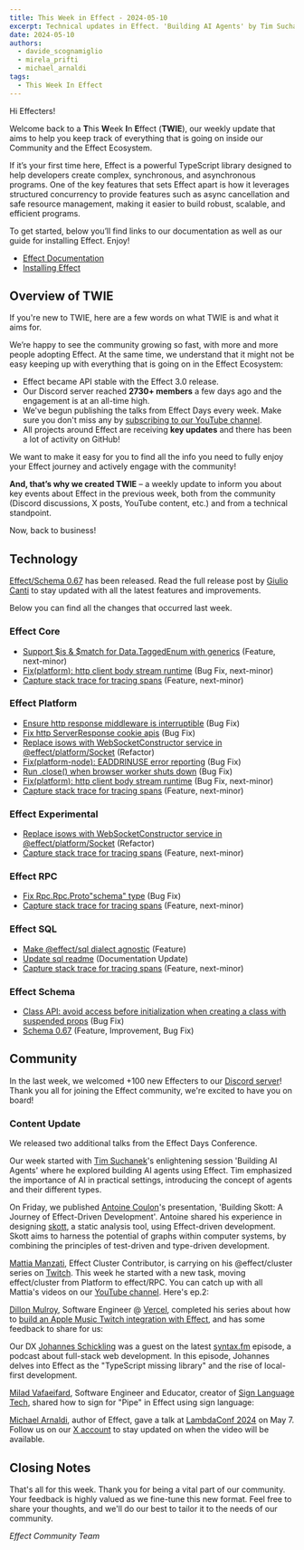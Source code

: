 ```yaml
---
title: This Week in Effect - 2024-05-10
excerpt: Technical updates in Effect. 'Building AI Agents' by Tim Suchanek. 'Building Skott, A Journey of Effect-Driven Development.', by Antoine Coulon.
date: 2024-05-10
authors:
  - davide_scognamiglio
  - mirela_prifti
  - michael_arnaldi
tags:
  - This Week In Effect
---
```



Hi Effecters!

Welcome back to a **T**his **W**eek **I**n **E**ffect (**TWIE**), our weekly update that aims to help you keep track of everything that is going on inside our Community and the Effect Ecosystem.

If it’s your first time here, Effect is a powerful TypeScript library designed to help developers create complex, synchronous, and asynchronous programs. One of the key features that sets Effect apart is how it leverages structured concurrency to provide features such as async cancellation and safe resource management, making it easier to build robust, scalable, and efficient programs.

To get started, below you’ll find links to our documentation as well as our guide for installing Effect. Enjoy!

- [Effect Documentation](/docs/getting-started/introduction/)
- [Installing Effect](/docs/getting-started/installation/)

## Overview of TWIE

If you're new to TWIE, here are a few words on what TWIE is and what it aims for.

We’re happy to see the community growing so fast, with more and more people adopting Effect. At the same time, we understand that it might not be easy keeping up with everything that is going on in the Effect Ecosystem:

- Effect became API stable with the Effect 3.0 release.
- Our Discord server reached **2730+ members** a few days ago and the engagement is at an all-time high.
- We've begun publishing the talks from Effect Days every week. Make sure you don't miss any by [subscribing to our YouTube channel](https://www.youtube.com/@effect-ts).
- All projects around Effect are receiving **key updates** and there has been a lot of activity on GitHub!

We want to make it easy for you to find all the info you need to fully enjoy your Effect journey and actively engage with the community!

**And, that’s why we created TWIE** – a weekly update to inform you about key events about Effect in the previous week, both from the community (Discord discussions, X posts, YouTube content, etc.) and from a technical standpoint.

Now, back to business!

## Technology

[Effect/Schema 0.67](https://effect.website/blog/schema-release-0.67) has been released. Read the full release post by [Giulio Canti](https://twitter.com/GiulioCanti) to stay updated with all the latest features and improvements.

Below you can find all the changes that occurred last week.

### Effect Core

- [Support $is & $match for Data.TaggedEnum with generics](https://github.com/Effect-TS/effect/pull/2702) (Feature, next-minor)
- [Fix(platform): http client body stream runtime](https://github.com/Effect-TS/effect/pull/2694) (Bug Fix, next-minor)
- [Capture stack trace for tracing spans](https://github.com/Effect-TS/effect/pull/2673) (Feature, next-minor)

### Effect Platform

- [Ensure http response middleware is interruptible](https://github.com/Effect-TS/effect/pull/2689) (Bug Fix)
- [Fix http ServerResponse cookie apis](https://github.com/Effect-TS/effect/pull/2698) (Bug Fix)
- [Replace isows with WebSocketConstructor service in @effect/platform/Socket](https://github.com/Effect-TS/effect/pull/2703) (Refactor)
- [Fix(platform-node): EADDRINUSE error reporting](https://github.com/Effect-TS/effect/pull/270) (Bug Fix)
- [Run .close() when browser worker shuts down](https://github.com/Effect-TS/effect/pull/2722) (Bug Fix)
- [Fix(platform): http client body stream runtime](https://github.com/Effect-TS/effect/pull/2694) (Bug Fix, next-minor)
- [Capture stack trace for tracing spans](https://github.com/Effect-TS/effect/pull/2673) (Feature, next-minor)

### Effect Experimental

- [Replace isows with WebSocketConstructor service in @effect/platform/Socket](https://github.com/Effect-TS/effect/pull/2703) (Refactor)
- [Capture stack trace for tracing spans](https://github.com/Effect-TS/effect/pull/2673) (Feature, next-minor)

### Effect RPC

- [Fix Rpc.Rpc.Proto"schema" type](https://github.com/Effect-TS/effect/pull/2714) (Bug Fix)
- [Capture stack trace for tracing spans](https://github.com/Effect-TS/effect/pull/2673) (Feature, next-minor)

### Effect SQL

- [Make @effect/sql dialect agnostic](https://github.com/Effect-TS/effect/pull/2693) (Feature)
- [Update sql readme](https://github.com/Effect-TS/effect/pull/2697) (Documentation Update)
- [Capture stack trace for tracing spans](https://github.com/Effect-TS/effect/pull/2673) (Feature, next-minor)

### Effect Schema

- [Class API: avoid access before initialization when creating a class with suspended props](https://github.com/Effect-TS/effect/pull/2710) (Bug Fix)
- [Schema 0.67](https://github.com/Effect-TS/effect/pull/2634) (Feature, Improvement, Bug Fix)

## Community

In the last week, we welcomed +100 new Effecters to our [Discord server](https://discord.gg/effect-ts)! Thank you all for joining the Effect community, we're excited to have you on board!

### Content Update

We released two additional talks from the Effect Days Conference.

Our week started with [Tim Suchanek](https://twitter.com/TimSuchanek)'s enlightening session 'Building AI Agents' where he explored building AI agents using Effect. Tim emphasized the importance of AI in practical settings, introducing the concept of agents and their different types.

<YouTube
  id="https://www.youtube.com/embed/6SrHTdoSBc4?si=EEOJHovxh8CGHSZV"
  title="Building AI agents with Effect by Tim Suchanek (Effect Days 2024)"
/>

On Friday, we published [Antoine Coulon](https://twitter.com/c9antoine)'s presentation, 'Building Skott: A Journey of Effect-Driven Development'. Antoine shared his experience in designing [skott](https://github.com/antoine-coulon/skott), a static analysis tool, using Effect-driven development. Skott aims to harness the potential of graphs within computer systems, by combining the principles of test-driven and type-driven development.

<YouTube
  id="https://www.youtube.com/embed/eQPvfYMheng?si=xmFWybxb7DYrUAdI"
  title="Building Skott: A journey of Effect-driven development by Antoine Coulon (Effect Days 2024)"
/>

[Mattia Manzati](https://twitter.com/MattiaManzati), Effect Cluster Contributor, is carrying on his @effect/cluster series on [Twitch](https://www.twitch.tv/videos/2135438468). This week he started with a new task, moving effect/cluster from Platform to effect/RPC. You can catch up with all Mattia's videos on our [YouTube channel](https://www.youtube.com/@effect-ts). Here's ep.2:

<YouTube
  id="https://www.youtube.com/embed/Bvjmpky0gGM?si=IWaFthGVhpMrPMhr"
  title="Effect Cluster | Let's fix some stuff by Mattia Manzati"
/>

[Dillon Mulroy](https://twitter.com/dillon_mulroy), Software Engineer @ [Vercel](https://vercel.com), completed his series about how to [build an Apple Music Twitch integration with Effect](https://www.twitch.tv/dmmulroy/videos), and has some feedback to share for us:

<Tweet id="1786569881372037399" />

Our DX [Johannes Schickling](https://twitter.com/schickling) was a guest on the latest [syntax.fm](https://syntax.fm/) episode, a podcast about full-stack web development. In this episode, Johannes delves into Effect as the "TypeScript missing library" and the rise of local-first development.

<YouTube
  id="https://www.youtube.com/embed/TrVYBfIsOa0?si=pTOjp2bFk5zo4q-9"
  title="Local First and TypeScript's Missing Library with Johannes Schickling"
/>

[Milad Vafaeifard](https://twitter.com/miladvafaeifard), Software Engineer and Educator, creator of [Sign Language Tech](https://www.youtube.com/channel/UCIPaBhc8mQHrt6o0OTuCUXQ), shared how to sign for "Pipe" in Effect using sign language:

<Tweet id="1786781450852827394" />

[Michael Arnaldi](https://twitter.com/MichaelArnaldi), author of Effect, gave a talk at [LambdaConf 2024](https://www.lambdaconf.us) on May 7. Follow us on our [X account](https://twitter.com/EffectTS_) to stay updated on when the video will be available.

<Tweet id="1787959568485806199" />

## Closing Notes

That's all for this week. Thank you for being a vital part of our community. Your feedback is highly valued as we fine-tune this new format. Feel free to share your thoughts, and we'll do our best to tailor it to the needs of our community.

_Effect Community Team_
